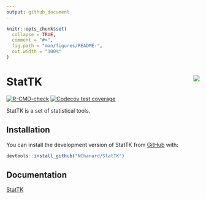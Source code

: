 ```yaml
---
output: github_document
---
```


<!-- README.md is generated from README.Rmd. Please edit that file -->

```r
knitr::opts_chunk$set(
  collapse = TRUE,
  comment = "#>",
  fig.path = "man/figures/README-",
  out.width = "100%"
)
```

# StatTK <a href='https://nchanard.github.io/StatTK/'><img src='man/figures/logo.png' align="right" /></a>

<!-- badges: start -->
[![R-CMD-check](https://github.com/NChanard/StatTK/actions/workflows/R-CMD-check.yaml/badge.svg)](https://github.com/NChanard/StatTK/actions/workflows/R-CMD-check.yaml)
[![Codecov test coverage](https://codecov.io/gh/NChanard/StatTK/branch/master/graph/badge.svg)](https://app.codecov.io/gh/NChanard/StatTK?branch=master)
<!-- badges: end -->

StatTK is a set of statistical tools.

## Installation

You can install the development version of StatTK from [GitHub](https://github.com/) with:

``` r
devtools::install_github("NChanard/StatTK")
```
## Documentation  

[StatTK](https://nchanard.github.io/StatTK/)
